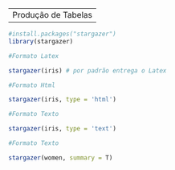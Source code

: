 ----------
Produção de Tabelas
----------


```r
#install.packages("stargazer")
library(stargazer)
```

```r
#Formato Latex

stargazer(iris) # por padrão entrega o Latex
```

```r
#Formato Html

stargazer(iris, type = 'html')
```




```r
#Formato Texto

stargazer(iris, type = 'text')
```



```r
#Formato Texto

stargazer(women, summary = T)
```